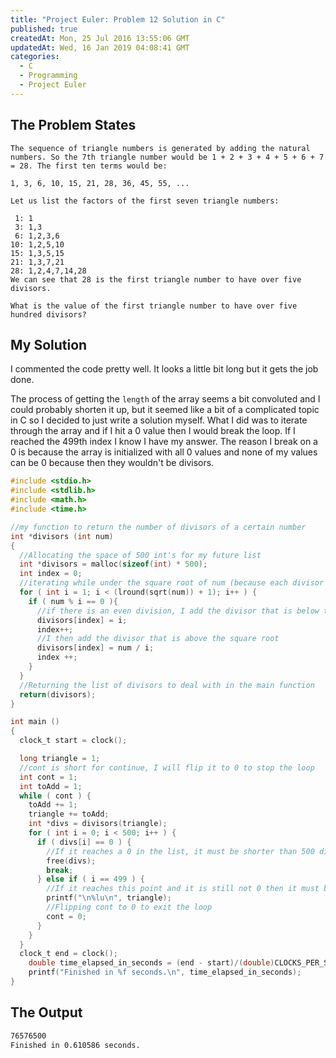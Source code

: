 ```yaml
---
title: "Project Euler: Problem 12 Solution in C"
published: true
createdAt: Mon, 25 Jul 2016 13:55:06 GMT
updatedAt: Wed, 16 Jan 2019 04:08:41 GMT
categories:
  - C
  - Programming
  - Project Euler
---
```


## The Problem States

```
The sequence of triangle numbers is generated by adding the natural numbers. So the 7th triangle number would be 1 + 2 + 3 + 4 + 5 + 6 + 7 = 28. The first ten terms would be:

1, 3, 6, 10, 15, 21, 28, 36, 45, 55, ...

Let us list the factors of the first seven triangle numbers:

 1: 1
 3: 1,3
 6: 1,2,3,6
10: 1,2,5,10
15: 1,3,5,15
21: 1,3,7,21
28: 1,2,4,7,14,28
We can see that 28 is the first triangle number to have over five divisors.

What is the value of the first triangle number to have over five hundred divisors?
```

## My Solution

I commented the code pretty well. It looks a little bit long but it gets the job done.

The process of getting the `length` of the array seems a bit convoluted and I could probably shorten it up, but it
seemed like a bit of a complicated topic in C so I decided to just write a solution myself. What I did was to iterate
through the array and if I hit a 0 value then I would break the loop. If I reached the 499th index I know I have my
answer. The reason I break on a 0 is because the array is initialized with all 0 values and none of my values can be
0 because then they wouldn't be divisors.

```c
#include <stdio.h>
#include <stdlib.h>
#include <math.h>
#include <time.h>

//my function to return the number of divisors of a certain number
int *divisors (int num)
{
  //Allocating the space of 500 int's for my future list
  int *divisors = malloc(sizeof(int) * 500);
  int index = 0;
  //iterating while under the square root of num (because each divisor should be higher and lower than the square root)
  for ( int i = 1; i < (lround(sqrt(num)) + 1); i++ ) {
    if ( num % i == 0 ){
      //if there is an even division, I add the divisor that is below the square root
      divisors[index] = i;
      index++;
      //I then add the divisor that is above the square root
      divisors[index] = num / i;
      index ++;
    }
  }
  //Returning the list of divisors to deal with in the main function
  return(divisors);
}

int main ()
{
  clock_t start = clock();

  long triangle = 1;
  //cont is short for continue, I will flip it to 0 to stop the loop
  int cont = 1;
  int toAdd = 1;
  while ( cont ) {
    toAdd += 1;
    triangle += toAdd;
    int *divs = divisors(triangle);
    for ( int i = 0; i < 500; i++ ) {
      if ( divs[i] == 0 ) {
        //If it reaches a 0 in the list, it must be shorter than 500 divisors
        free(divs);
        break;
      } else if ( i == 499 ) {
        //If it reaches this point and it is still not 0 then it must be the answer
        printf("\n%lu\n", triangle);
        //Flipping cont to 0 to exit the loop
        cont = 0;
      }
    }
  }
  clock_t end = clock();
    double time_elapsed_in_seconds = (end - start)/(double)CLOCKS_PER_SEC;
    printf("Finished in %f seconds.\n", time_elapsed_in_seconds);
}
```

## The Output

```bash
76576500
Finished in 0.610586 seconds.
```
